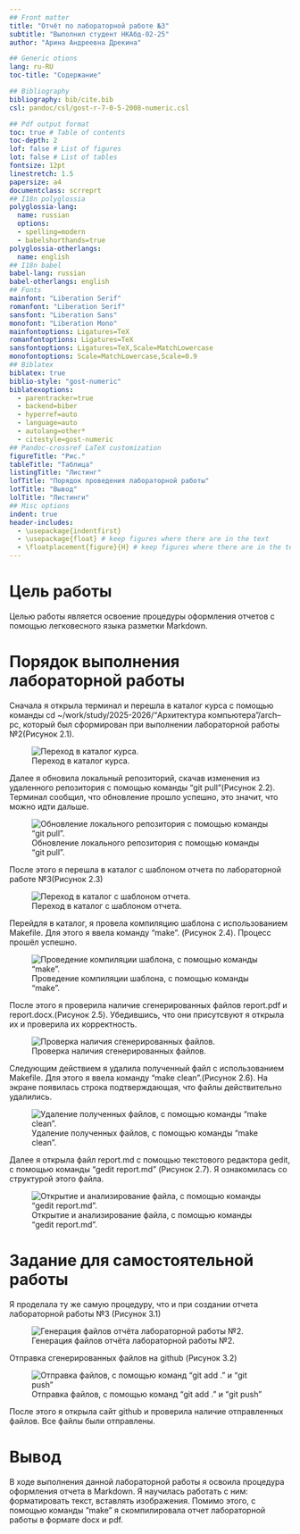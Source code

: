 ```yaml
---
## Front matter
title: "Отчёт по лабораторной работе №3"
subtitle: "Выполнил студент НКАбд-02-25"
author: "Арина Андреевна Дрекина"

## Generic otions
lang: ru-RU
toc-title: "Содержание"

## Bibliography
bibliography: bib/cite.bib
csl: pandoc/csl/gost-r-7-0-5-2008-numeric.csl

## Pdf output format
toc: true # Table of contents
toc-depth: 2
lof: false # List of figures
lot: false # List of tables
fontsize: 12pt
linestretch: 1.5
papersize: a4
documentclass: scrreprt
## I18n polyglossia
polyglossia-lang:
  name: russian
  options:
  - spelling=modern
  - babelshorthands=true
polyglossia-otherlangs:
  name: english
## I18n babel
babel-lang: russian
babel-otherlangs: english
## Fonts
mainfont: "Liberation Serif"
romanfont: "Liberation Serif"
sansfont: "Liberation Sans"
monofont: "Liberation Mono"
mainfontoptions: Ligatures=TeX
romanfontoptions: Ligatures=TeX
sansfontoptions: Ligatures=TeX,Scale=MatchLowercase
monofontoptions: Scale=MatchLowercase,Scale=0.9
## Biblatex
biblatex: true
biblio-style: "gost-numeric"
biblatexoptions:
  - parentracker=true
  - backend=biber
  - hyperref=auto
  - language=auto
  - autolang=other*
  - citestyle=gost-numeric
## Pandoc-crossref LaTeX customization
figureTitle: "Рис."
tableTitle: "Таблица"
listingTitle: "Листинг"
lofTitle: "Порядок проведения лабораторной работы"
lotTitle: "Вывод"
lolTitle: "Листинги"
## Misc options
indent: true
header-includes:
  - \usepackage{indentfirst}
  - \usepackage{float} # keep figures where there are in the text
  - \floatplacement{figure}{H} # keep figures where there are in the text
---
```

# Цель работы
Целью работы является освоение процедуры оформления отчетов с помощью легковесного языка разметки Markdown.

# Порядок выполнения лабораторной работы
Сначала я открыла терминал и перешла в каталог курса с помощью команды cd ~/work/study/2025-2026/"Архитектура компьютера"/arch--pc, который был сформирован при выполнении лабораторной работы №2(Рисунок 2.1).

![Переход в каталог курса.](image/ris1.jpg){#fig:ris1.jpg width=0.7\textwidth}

Далее я обновила локальный репозиторий, скачав изменения из удаленного репозитория с помощью команды "git pull"(Рисунок 2.2). Терминал сообщил, что обновление прошло успешно, это значит, что можно идти дальше.

![Обновление локального репозитория с помощью команды "git pull".](image/ris2.jpg){#fig:ris2.jpg width=0.7\textwidth}

После этого я перешла в каталог с шаблоном отчета по лабораторной работе №3(Рисунок 2.3)

![Переход в каталог с шаблоном отчета.](image/ris3.jpg){#fig:ris3.jpg width=0.7\textwidth}

Перейдля в каталог, я провела компиляцию шаблона с использованием Makefile. Для этого я ввела команду "make". (Рисунок 2.4). Процесс прошёл успешно.

![Проведение компиляции шаблона, с помощью команды "make".](image/ris4.jpg){#fig:ris4.jpg width=0.7\textwidth}

После этого я проверила наличие сгенерированных файлов report.pdf и report.docx.(Рисунок 2.5). Убедившись, что они присутсвуют я открыла их и проверила их корректность.

![Проверка наличия сгенерированных файлов.](image/ris5.jpg){#fig:ris5.jpg width=0.7\textwidth}

Следующим действием я удалила полученный файл с использованием Makefile. Для этого я ввела команду "make clean".(Рисунок 2.6). На экране появилась строка подтверждающая, что файлы действительно удалились.

![Удаление полученных файлов, с помощью команды "make clean".](image/ris6.jpg){#fig:ris6.jpg width=0.7\textwidth}

Далее я открыла файл report.md c помощью текстового редактора gedit, с помощью команды "gedit report.md" (Рисунок 2.7). Я ознакомилась со структурой этого файла.

![Открытие и анализирование файла, с помощью команды "gedit report.md".](image/ris7.jpg){#fig:ris7.jpg width=0.7\textwidth}

# Задание для самостоятельной работы

Я проделала ту же самую процедуру, что и при создании отчета лабораторной работы №3 (Рисунок 3.1)

![Генерация файлов отчёта лабораторной работы №2.](image/ris8.jpg){#fig:ris8.jpg width=0.7\textwidth}

Отправка сгенерированных файлов на github (Рисунок 3.2)

![Отправка файлов, с помощью команд "git add ." и  "git push"](image/ris9.jpg){#fig:ris9.jpg width=0.7\textwidth}

После этого я открыла сайт github и проверила наличие отправленных файлов. Все файлы были отправлены.

# Вывод
В ходе выполнения данной лабораторной работы я освоила процедура оформления отчета в Markdown. Я научилась работать с ним: форматировать текст, вставлять изображения. Помимо этого, с помощью команды "make" я скомпилировала отчет лабораторной работы в формате docx и pdf.
